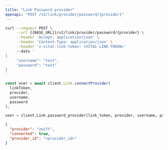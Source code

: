 ```yaml
---
title: "Link Password provider"
openapi: "POST /v2/link/provider/password/{provider}"
---
```


<RequestExample>

```bash Bash
curl --request POST \
     --url {{BASE_URL}}/v2/link/provider/password/{provider} \
     --header 'Accept: application/json' \
     --header 'Content-Type: application/json' \
     --header 'x-vital-link-token: <VITAL-LINK-TOKEN>'
     --data '
{
     "username": "test",
     "password": "test"
}
'
```

```js JavaScript
const user = await client.Link.connectProvider(
  linkToken,
  provider,
  username,
  password
);
```

```python Python
user = client.Link.password_provider(link_token, provider, username, password)
```

</RequestExample>

<ResponseExample>

```json Example
{
  "provider": "zwift",
  "connected": true,
  "provider_id": "<provider_id>"
}
```

</ResponseExample>
